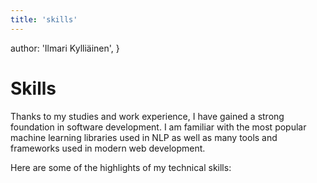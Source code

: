 ```yaml
---
title: 'skills'
---
```


  author: 'Ilmari Kylliäinen',
}

# Skills

Thanks to my studies and work experience, I have gained a strong foundation in software development. I am familiar with the most popular machine learning libraries used in NLP as well as many tools and frameworks used in modern web development.

Here are some of the highlights of my technical skills:

<Stack>


  <SkillProgress
    skill="Python"
    descriptionLocKey="description-python"
    level="excellent"
  />

  <SkillProgress
    skill="HTML/JavaScript/CSS"
    descriptionLocKey="description-html-javascript-css"
    level="excellent"
  />

  <SkillProgress
    skillLocKey="skill-general-skills-tools"
    descriptionLocKey="description-general-skills-tools"
    level="excellent"
  />

  <SkillProgress
    skill="React"
    descriptionLocKey="description-react"
    level="good"
  />

  <SkillProgress
    skill="Docker"
    descriptionLocKey="description-docker"
    level="good"
  />

  <SkillProgress
    skillLocKey="skill-design-tools"
    descriptionLocKey="description-design-tools"
    level="good"
  />

  <SkillProgress
    skill="R"
    level="moderate"
  />

</Stack> 

<br />
